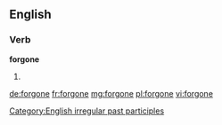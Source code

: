 ==English==

===Verb===
'''forgone'''

# {{past participle of|forgo|lang=en}}

[[Category:English irregular past participles]]

[[de:forgone]]
[[fr:forgone]]
[[mg:forgone]]
[[pl:forgone]]
[[vi:forgone]]